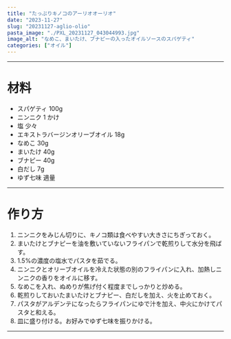 ```yaml
---
title: "たっぷりキノコのアーリオオーリオ"
date: "2023-11-27"
slug: "20231127-aglio-olio"
pasta_image: "./PXL_20231127_043044993.jpg"
image_alt: "なめこ、まいたけ、ブナピーの入ったオイルソースのスパゲティ"
categories: ["オイル"]
---
```


---

# 材料

- スパゲティ 100g
- ニンニク 1 かけ
- 塩 少々
- エキストラバージンオリーブオイル 18g
- なめこ 30g
- まいたけ 40g
- ブナピー 40g
- 白だし 7g
- ゆず七味 適量

---

# 作り方

1. ニンニクをみじん切りに、キノコ類は食べやすい大きさにちぎっておく。
2. まいたけとブナピーを油を敷いていないフライパンで乾煎りして水分を飛ばす。
3. 1.5%の濃度の塩水でパスタを茹でる。
4. ニンニクとオリーブオイルを冷えた状態の別のフライパンに入れ、加熱しニンニクの香りをオイルに移す。
5. なめこを入れ、ぬめりが焦げ付く程度までしっかりと炒める。
6. 乾煎りしておいたまいたけとブナピー、白だしを加え、火を止めておく。
7. パスタがアルデンテになったらフライパンにゆで汁を加え、中火にかけてパスタと和える。
8. 皿に盛り付ける。お好みでゆず七味を振りかける。

---
